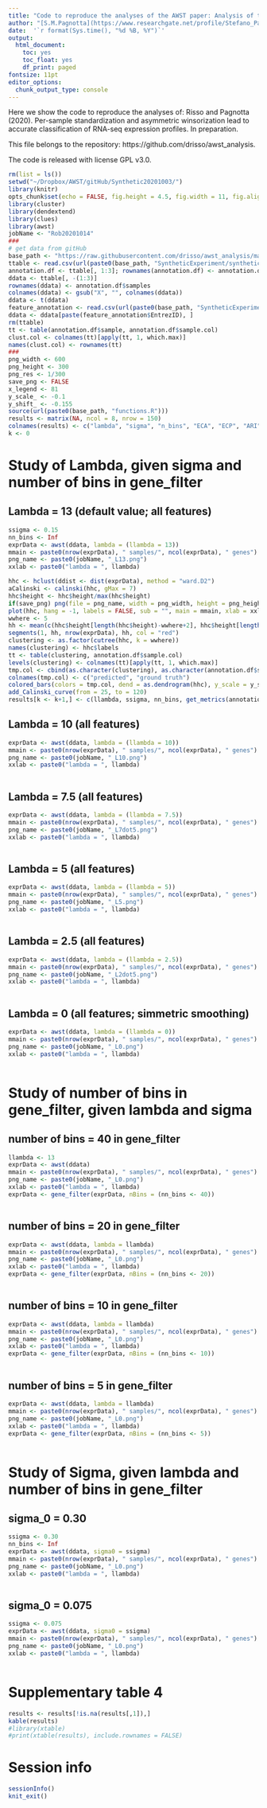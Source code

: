 ```yaml
---
title: "Code to reproduce the analyses of the AWST paper: Analysis of the Synthetic data<br/>Supplementary Table 4."
author: "[S.M.Pagnotta](https://www.researchgate.net/profile/Stefano_Pagnotta) - Dept. of Science and Technology, Universita' degli Studi del Sannio (Benevento, Italy)</br> [D.Risso](https://www.researchgate.net/profile/Davide_Risso) - Dept. of Statistical Sciences, Universita' degli Studi di Padova (Padova, Italy)"
date:  '`r format(Sys.time(), "%d %B, %Y")`'
output: 
  html_document: 
    toc: yes
    toc_float: yes
    df_print: paged
fontsize: 11pt
editor_options: 
  chunk_output_type: console
---
```


Here we show the code to reproduce the analyses of: Risso and Pagnotta (2020). Per-sample standardization and asymmetric winsorization lead to accurate classification of RNA-seq expression profiles. In preparation.

This file belongs to the repository: https://github.com/drisso/awst_analysis.

The code is released with license GPL v3.0.

```r
rm(list = ls())
setwd("~/Dropbox/AWST/gitHub/Synthetic20201003/")
library(knitr)
opts_chunk$set(echo = FALSE, fig.height = 4.5, fig.width = 11, fig.align = "center")
library(cluster)
library(dendextend)
library(clues)
library(awst)
jobName <- "Rob20201014"
###
# get data from gitHub
base_path <- "https://raw.githubusercontent.com/drisso/awst_analysis/master/"
ttable <- read.csv(url(paste0(base_path, "SyntheticExperiment/synthetic20200413.tsv")), sep = "\t")
annotation.df <- ttable[, 1:3]; rownames(annotation.df) <- annotation.df$samples
ddata <- ttable[, -(1:3)]
rownames(ddata) <- annotation.df$samples
colnames(ddata) <- gsub("X", "", colnames(ddata))
ddata <- t(ddata)
feature_annotation <- read.csv(url(paste0(base_path, "SyntheticExperiment/synthetic20200413_features_annotation.tsv")), sep = "\t")
ddata <- ddata[paste(feature_annotation$EntrezID), ]
rm(ttable)
tt <- table(annotation.df$sample, annotation.df$sample.col)
clust.col <- colnames(tt)[apply(tt, 1, which.max)]
names(clust.col) <- rownames(tt)
###
png_width <- 600
png_height <- 300
png_res <- 1/300
save_png <- FALSE
x_legend <- 81
y_scale_ <- -0.1
y_shift_ <- -0.155
source(url(paste0(base_path, "functions.R")))
results <- matrix(NA, ncol = 8, nrow = 150)
colnames(results) <- c("lambda", "sigma", "n_bins", "ECA", "ECP", "ARI", "G", "n features") 
k <- 0
```

# Study of Lambda, given sigma and number of bins in gene_filter
## Lambda = 13 (default value; all features)
```r
ssigma <- 0.15
nn_bins <- Inf
exprData <- awst(ddata, lambda = (llambda = 13))
mmain <- paste0(nrow(exprData), " samples/", ncol(exprData), " genes")
png_name <- paste0(jobName, "_L13.png")
xxlab <- paste0("lambda = ", llambda)
```

```r
hhc <- hclust(ddist <- dist(exprData), method = "ward.D2")
aCalinski <- calinski(hhc, gMax = 7)
hhc$height <- hhc$height/max(hhc$height)
if(save_png) png(file = png_name, width = png_width, height = png_height, res = png_res)
plot(hhc, hang = -1, labels = FALSE, sub = "", main = mmain, xlab = xxlab)
wwhere <- 5
hh <- mean(c(hhc$height[length(hhc$height)-wwhere+2], hhc$height[length(hhc$height)-wwhere+1]))
segments(1, hh, nrow(exprData), hh, col = "red")
clustering <- as.factor(cutree(hhc, k = wwhere))
names(clustering) <- hhc$labels
tt <- table(clustering, annotation.df$sample.col)
levels(clustering) <- colnames(tt)[apply(tt, 1, which.max)]
tmp.col <- cbind(as.character(clustering), as.character(annotation.df$sample.col))
colnames(tmp.col) <- c("predicted", "ground truth")
colored_bars(colors = tmp.col, dend = as.dendrogram(hhc), y_scale = y_scale_, y_shift = y_shift_)
add_Calinski_curve(from = 25, to = 120)
results[k <- k+1,] <- c(llambda, ssigma, nn_bins, get_metrics(annotation.df$sample.col, clustering, verbose = TRUE)[1:4], ncol(exprData))
```

## Lambda = 10 (all features)
```r
exprData <- awst(ddata, lambda = (llambda = 10))
mmain <- paste0(nrow(exprData), " samples/", ncol(exprData), " genes")
png_name <- paste0(jobName, "_L10.png")
xxlab <- paste0("lambda = ", llambda)
```
```r
```

## Lambda = 7.5 (all features)
```r
exprData <- awst(ddata, lambda = (llambda = 7.5))
mmain <- paste0(nrow(exprData), " samples/", ncol(exprData), " genes")
png_name <- paste0(jobName, "_L7dot5.png")
xxlab <- paste0("lambda = ", llambda)
```
```r
```

## Lambda = 5 (all features)
```r
exprData <- awst(ddata, lambda = (llambda = 5))
mmain <- paste0(nrow(exprData), " samples/", ncol(exprData), " genes")
png_name <- paste0(jobName, "_L5.png")
xxlab <- paste0("lambda = ", llambda)
```
```r
```

## Lambda = 2.5 (all features)
```r
exprData <- awst(ddata, lambda = (llambda = 2.5))
mmain <- paste0(nrow(exprData), " samples/", ncol(exprData), " genes")
png_name <- paste0(jobName, "_L2dot5.png")
xxlab <- paste0("lambda = ", llambda)
```
```r
```

## Lambda = 0 (all features; simmetric smoothing)
```r
exprData <- awst(ddata, lambda = (llambda = 0))
mmain <- paste0(nrow(exprData), " samples/", ncol(exprData), " genes")
png_name <- paste0(jobName, "_L0.png")
xxlab <- paste0("lambda = ", llambda)
```
```r
```


# Study of number of bins in gene_filter, given lambda and sigma
## number of bins = 40 in gene_filter
```r
llambda <- 13
exprData <- awst(ddata)
mmain <- paste0(nrow(exprData), " samples/", ncol(exprData), " genes")
png_name <- paste0(jobName, "_L0.png")
xxlab <- paste0("lambda = ", llambda)
exprData <- gene_filter(exprData, nBins = (nn_bins <- 40))
```
```r
```

## number of bins = 20 in gene_filter
```r
exprData <- awst(ddata, lambda = llambda)
mmain <- paste0(nrow(exprData), " samples/", ncol(exprData), " genes")
png_name <- paste0(jobName, "_L0.png")
xxlab <- paste0("lambda = ", llambda)
exprData <- gene_filter(exprData, nBins = (nn_bins <- 20))
```
```r
```

## number of bins = 10 in gene_filter
```r
exprData <- awst(ddata, lambda = llambda)
mmain <- paste0(nrow(exprData), " samples/", ncol(exprData), " genes")
png_name <- paste0(jobName, "_L0.png")
xxlab <- paste0("lambda = ", llambda)
exprData <- gene_filter(exprData, nBins = (nn_bins <- 10))
```
```r
```

## number of bins = 5 in gene_filter
```r
exprData <- awst(ddata, lambda = llambda)
mmain <- paste0(nrow(exprData), " samples/", ncol(exprData), " genes")
png_name <- paste0(jobName, "_L0.png")
xxlab <- paste0("lambda = ", llambda)
exprData <- gene_filter(exprData, nBins = (nn_bins <- 5))
```
```r
```


# Study of Sigma, given lambda and number of bins in gene_filter
## sigma_0 = 0.30 
```r
ssigma <- 0.30
nn_bins <- Inf
exprData <- awst(ddata, sigma0 = ssigma)
mmain <- paste0(nrow(exprData), " samples/", ncol(exprData), " genes")
png_name <- paste0(jobName, "_L0.png")
xxlab <- paste0("lambda = ", llambda)
```
```r
```

## sigma_0 = 0.075
```r
ssigma <- 0.075
exprData <- awst(ddata, sigma0 = ssigma)
mmain <- paste0(nrow(exprData), " samples/", ncol(exprData), " genes")
png_name <- paste0(jobName, "_L0.png")
xxlab <- paste0("lambda = ", llambda)
```
```r
```


# Supplementary table 4
```r
results <- results[!is.na(results[,1]),]
kable(results)
#library(xtable)
#print(xtable(results), include.rownames = FALSE)
```


# Session info

```r
sessionInfo()
knit_exit()
```
